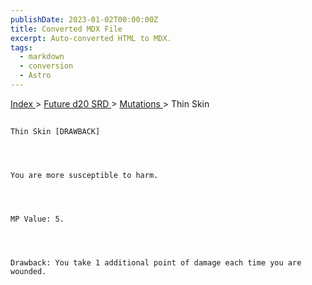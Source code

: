 ```yaml
---
publishDate: 2023-01-02T00:00:00Z
title: Converted MDX File
excerpt: Auto-converted HTML to MDX.
tags:
  - markdown
  - conversion
  - Astro
---
```


[
Index
](-index) >
[
Future d20 SRD
](future-d20-srd-index) >
[
Mutations
](future-d20-srd-mutations-index) > Thin Skin

##

    Thin Skin [DRAWBACK]




    You are more susceptible to harm.




    MP Value: 5.




    Drawback: You take 1 additional point of damage each time you are wounded.
